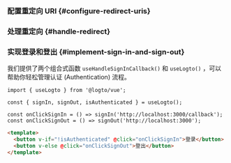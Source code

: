 

### 配置重定向 URI \{#configure-redirect-uris}

<SignInFlowSummary />

<AssumingUrl />

<WebConfigureRedirectUris />

### 处理重定向 \{#handle-redirect}

<HandleRedirect />

### 实现登录和登出 \{#implement-sign-in-and-sign-out}

我们提供了两个组合式函数 `useHandleSignInCallback()` 和 `useLogto()` ，可以帮助你轻松管理认证 (Authentication) 流程。

<SignInNote calling=".signIn()" />

```tsx title="views/HomeView.vue"
import { useLogto } from '@logto/vue';

const { signIn, signOut, isAuthenticated } = useLogto();

const onClickSignIn = () => signIn('http://localhost:3000/callback');
const onClickSignOut = () => signOut('http://localhost:3000');
```

```html
<template>
  <button v-if="!isAuthenticated" @click="onClickSignIn">登录</button>
  <button v-else @click="onClickSignOut">登出</button>
</template>
```

<SignOutNote />
